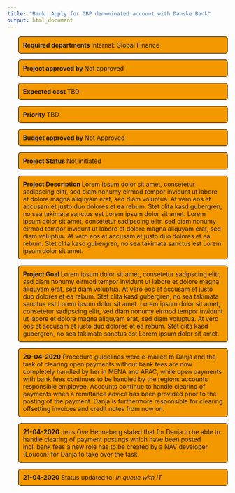 ```yaml
---
title: "Bank: Apply for GBP denominated account with Danske Bank"
output: html_document
---
```

<head>
<script language = "javascript">
<!--hide
var password;
var pass1="12345";
password=prompt('Enter Password To View Page',' ');
if (password==pass1)
alert ('Correct password, click OK to enter.';
else
{window.location="http://www.chrielben.github.io";
}
//-->
</script>
</head>
<style>
p.comment {
background-color: #f49800;
padding: 10px;
border: 1px solid black;
margin-left: 25px;
border-radius: 5px;
font-style: ;
}

p.status {
background-color: #f49800;
padding: 10px;
border: 1px solid black;
margin-left: 25px;
border-radius: 5px;
font-style: ;
}
</style>

<p class="comment">
<b> Required departments </b> Internal: Global Finance
</p>

<p class="comment">
<b> Project approved by </b> Not approved
</p>

<p class="comment">
<b> Expected cost </b> TBD
</p>

<p class="comment">
<b> Priority </b> TBD
</p>

<p class="comment">
<b> Budget approved by </b> Not Approved
</p>

<p class="comment">
<b> Project Status </b> Not initiated
</p>

<p class="comment">
<b> Project Description </b>
Lorem ipsum dolor sit amet, consetetur sadipscing elitr, sed diam nonumy eirmod tempor invidunt ut labore et dolore magna aliquyam erat, sed diam voluptua. At vero eos et accusam et justo duo dolores et ea rebum. Stet clita kasd gubergren, no sea takimata sanctus est Lorem ipsum dolor sit amet. Lorem ipsum dolor sit amet, consetetur sadipscing elitr, sed diam nonumy eirmod tempor invidunt ut labore et dolore magna aliquyam erat, sed diam voluptua. At vero eos et accusam et justo duo dolores et ea rebum. Stet clita kasd gubergren, no sea takimata sanctus est Lorem ipsum dolor sit amet.
</p>

<p class="comment">
<b> Project Goal </b>
Lorem ipsum dolor sit amet, consetetur sadipscing elitr, sed diam nonumy eirmod tempor invidunt ut labore et dolore magna aliquyam erat, sed diam voluptua. At vero eos et accusam et justo duo dolores et ea rebum. Stet clita kasd gubergren, no sea takimata sanctus est Lorem ipsum dolor sit amet. Lorem ipsum dolor sit amet, consetetur sadipscing elitr, sed diam nonumy eirmod tempor invidunt ut labore et dolore magna aliquyam erat, sed diam voluptua. At vero eos et accusam et justo duo dolores et ea rebum. Stet clita kasd gubergren, no sea takimata sanctus est Lorem ipsum dolor sit amet.
</p>

<p class="status">
<b>20-04-2020</b>
Procedure guidelines were e-mailed to Danja and the task of clearing open payments without bank fees are now completely handled by her in MENA and APAC, while open payments with bank fees continues to be handled by the regions accounts responsible employee. Accounts continue to handle clearing of payments when a remittance advice has been provided prior to the posting of the payment. Danja is furthermore responsible for clearing offsetting invoices and credit notes from now on. 
</p>

<p class="status">
<b>21-04-2020</b>
Jens Ove Henneberg stated that for Danja to be able to handle clearing of payment postings which have been posted incl. bank fees a new role has to be created by a NAV developer (Loucon) for Danja to take over the task.
</p>

<p class="status">
<b>21-04-2020</b>
Status updated to: <i>In queue with IT</i>
</p>